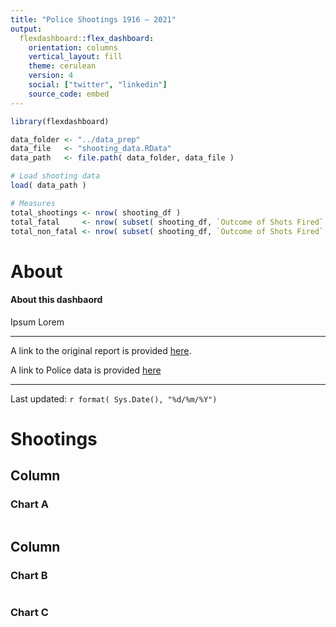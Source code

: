```yaml
---
title: "Police Shootings 1916 – 2021"
output: 
  flexdashboard::flex_dashboard:
    orientation: columns
    vertical_layout: fill
    theme: cerulean
    version: 4
    social: ["twitter", "linkedin"]
    source_code: embed
---
```


```r
library(flexdashboard)

data_folder <- "../data_prep"
data_file   <- "shooting_data.RData"
data_path   <- file.path( data_folder, data_file )

# Load shooting data
load( data_path )

# Measures
total_shootings <- nrow( shooting_df )
total_fatal     <- nrow( subset( shooting_df, `Outcome of Shots Fired` == "Fatal" ) )
total_non_fatal <- nrow( subset( shooting_df, `Outcome of Shots Fired` == "Non-fatal injury" ) )

```

About
=======================================================================

#### About this dashbaord

Ipsum Lorem

---

A link to the original report is provided [here](https://www.police.govt.nz/sites/default/files/publications/tactical-options-supplement-shootings-by-police-august2021.pdf).

A link to Police data is provided [here](https://www.police.govt.nz/about-us/publications-statistics/data-and-statistics/policedatanz)

---

Last updated: `r format( Sys.Date(), "%d/%m/%Y")`

Shootings
=======================================================================

Column {data-width=650}
-----------------------------------------------------------------------



### Chart A

```r

```

Column {data-width=350}
-----------------------------------------------------------------------

### Chart B

```r

```

### Chart C

```r

```

